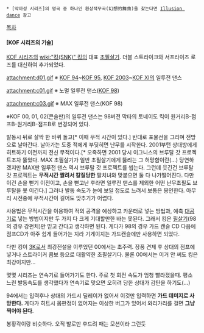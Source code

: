  * [악마성 시리즈]의 명곡 중 하나인 환상적무곡(幻想的舞曲)을 찾는다면 [[Illusion dance]] 참고

[[목차]]
==== [KOF 시리즈의 기술] ====
[[KOF 시리즈]]의 [[wiki:"킹(SNK)" 킹]]의 대표 [[초필살기]]. 더블 스트라이크와 서프라이즈 로즈를 대신하여 추가되었다.

attachment:d01.gif
※ [[KOF 94]]~[[KOF 95]], [[KOF 2003]]~[[KOF XI]]의 일루전 댄스

attachment:c01.gif
※ 노멀 일루전 댄스([[KOF 98]])

attachment:c03.gif
※ MAX 일루전 댄스(KOF 98)

※KOF 00, 01, 02(콘솔판)의 일루전 댄스는 98버전 막타의 토네이도 킥이 원거리B-점프B-원거리B-점프B로 변경되어 있다. 

발동시 뒤로 살짝 한 바퀴 돌고[* 이때 무적 시간이 있다.] 반대로 포물선을 그리며 전방으로 날아간다. 날아가는 도중 적에게 부딪히면 난무를 시작한다. 2001부턴 상대방에게 히트하기 이전까지 전신 무적이다.[* 오죽하면 2001 당시 이그니스의 브루탈 갓 프로젝트조차 뚫었다. MAX 초필살기가 일반 초필살기에게 뚫리는 그 허망함이란(...) 당연하겠지만 MAX판 일루전 댄스 역시 브루탈 갓 프로젝트를 씹는다. 그런데 웃긴건 브루탈 갓 프로젝트는 '''무적시간 짤려서 칼질당한''' 팔치녀와 맞붙으면 둘 다 나가떨어진다. 다만 이건 손을 뻗기 이전이고, 손을 뻗고난 후라면 일루전 댄스를 제외한 어떤 난무초필도 브루탈을 못 이긴다.] 그러나 발동 속도가 눈에 보일 정도로 느려서 보통은 봉인한다. 아무리 시전중에 무적시간이 길어도 맞추기가 어렵다.

사용법은 무적시간을 이용하여 적의 공격을 예상하고 카운터로 넣는 방법과, 예측 [[대공기]]로 넣는 방법이지만 두 가지 다 크게 기대할만한 바는 못된다. 그래서 킹은 [[필살기]](98의 경우 강펀치)만 믿고 간다고 생각하면 된다. 게다가 98의 경우 가드 캔슬 CD 다음에 점프CD가 아주 쉽게 들어가는 지라 기게이지는 가드캔슬에만 사용하면 되었다.

다만 킹이 [[3K]]로서 최강전설을 이루었던 00에서는 초주력. 장풍 견제 후 상대의 점프에 넣거나 스트라이커 콤보 등으로 대활약한 초필살기다. 물론 00에서는 이거 안 써도 킹은 최강이지만...

몇몇 시리즈는 연속기로 들어가기도 한다. 주로 첫 회전 속도가 엄청 빨라졌을때. 평소 느린 발동속도를 생각했다가 연속기로 맞으면 오히려 당한 상대가 감탄을 하기도(...) 

94에서는 입력후나 상대의 가드시 딜레이가 없어서 이것만 입력하면 '''가드 데미지로 사망한다.''' 게다가 히트시 몸판정이 없어지는 이상한 버그가 있어서 와리가리를 걸면 '''그냥 찍어야 된다'''.

봉황각이랑 비슷하다. 오직 발로만 후드려 패는 모션이라 그런듯
